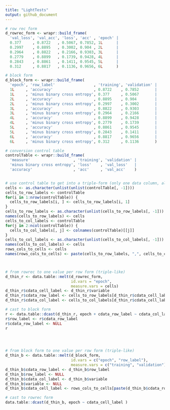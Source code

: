 ```yaml
---
title: "LightTests"
output: github_document
---
```


```r
# row rec form
d_rowrec_form <- wrapr::build_frame(
  'val_loss', 'val_acc', 'loss', 'acc' , 'epoch' |
  0.377     , 0.8722   , 0.5067, 0.7852, 1L      |
  0.2997    , 0.8895   , 0.3002, 0.904 , 2L      |
  0.2964    , 0.8822   , 0.2166, 0.9303, 3L      |
  0.2779    , 0.8899   , 0.1739, 0.9428, 4L      |
  0.2843    , 0.8861   , 0.1411, 0.9545, 5L      |
  0.312     , 0.8817   , 0.1136, 0.9656, 6L      )

# block form
d_block_form <- wrapr::build_frame(
  'epoch', 'row_label'                 , 'training', 'validation' |
  1L     , 'accuracy'                  , 0.8722    , 0.7852       |
  1L     , 'minus binary cross entropy', 0.377     , 0.5067       |
  2L     , 'accuracy'                  , 0.8895    , 0.904        |
  2L     , 'minus binary cross entropy', 0.2997    , 0.3002       |
  3L     , 'accuracy'                  , 0.8822    , 0.9303       |
  3L     , 'minus binary cross entropy', 0.2964    , 0.2166       |
  4L     , 'accuracy'                  , 0.8899    , 0.9428       |
  4L     , 'minus binary cross entropy', 0.2779    , 0.1739       |
  5L     , 'accuracy'                  , 0.8861    , 0.9545       |
  5L     , 'minus binary cross entropy', 0.2843    , 0.1411       |
  6L     , 'accuracy'                  , 0.8817    , 0.9656       |
  6L     , 'minus binary cross entropy', 0.312     , 0.1136       )

# conversion control table
controlTable <- wrapr::build_frame(
  'measure'                   , 'training', 'validation' |
  'minus binary cross entropy', 'loss'    , 'val_loss'   |
  'accuracy'                  , 'acc'     , 'val_acc'    )


# use control table to get into a triple-form (only one data column, all others keys).
cells <- as.character(unlist(unlist(controlTable[, -1])))
cells_to_row_labels <- controlTable
for(i in 1:nrow(controlTable)) {
  cells_to_row_labels[i, ] <- cells_to_row_labels[i, 1]
}
cells_to_row_labels <- as.character(unlist(cells_to_row_labels[, -1]))
names(cells_to_row_labels) <- cells
cells_to_col_labels <- controlTable
for(j in 2:ncol(controlTable)) {
  cells_to_col_labels[, j] <- colnames(controlTable)[[j]]
}
cells_to_col_labels <- as.character(unlist(cells_to_col_labels[, -1]))
names(cells_to_col_labels) <- cells
rows_cols_to_cells <- cells
names(rows_cols_to_cells) <- paste(cells_to_row_labels, ",", cells_to_col_labels)



# from rowrec to one value per row form (triple-like)
d_thin_r <- data.table::melt(d_rowrec_form,
                             id.vars = "epoch",
                             measure.vars = cells)
d_thin_r$cdata_cell_label <- d_thin_r$variable
d_thin_r$cdata_row_label <- cells_to_row_labels[d_thin_r$cdata_cell_label]
d_thin_r$cdata_col_label <- cells_to_col_labels[d_thin_r$cdata_cell_label]

# cast to block form
r <- data.table::dcast(d_thin_r, epoch + cdata_row_label ~ cdata_col_label )
r$row_label <- r$cdata_row_label
r$cdata_row_label <- NULL
r




# from block form to one value per row form (triple-like)
d_thin_b <- data.table::melt(d_block_form,
                             id.vars = c("epoch", "row_label"),
                             measure.vars = c("training", "validation"))
d_thin_b$cdata_row_label <- d_thin_b$row_label
d_thin_b$row_label <- NULL
d_thin_b$cdata_col_label <- d_thin_b$variable
d_thin_b$variable <- NULL
d_thin_b$cdata_cell_label <- rows_cols_to_cells[paste(d_thin_b$cdata_row_label, ",", d_thin_b$cdata_col_label)]

# cast to rowrec form
data.table::dcast(d_thin_b, epoch ~ cdata_cell_label )
```

